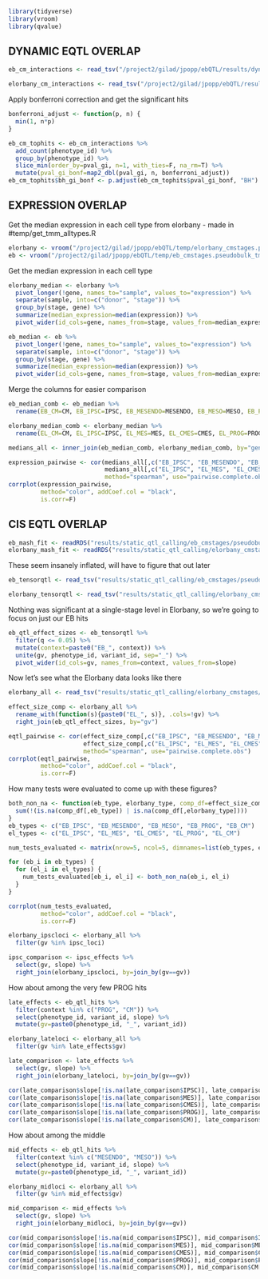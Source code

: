 ```r
library(tidyverse)
library(vroom)
library(qvalue)
```

## DYNAMIC EQTL OVERLAP
```r
eb_cm_interactions <- read_tsv("/project2/gilad/jpopp/ebQTL/results/dynamic_qtl_calling/eb_cmstages/pseudobulk_tmm/10clpcs/tensorqtl_interactions.all.tsv")

elorbany_cm_interactions <- read_tsv("/project2/gilad/jpopp/ebQTL/results/dynamic_qtl_calling/elorbany_cm16bins/pseudobulk_tmm/5clpcs/tensorqtl_interactions.all.tsv")
```
Apply bonferroni correction and get the significant hits
```r
bonferroni_adjust <- function(p, n) {
  min(1, n*p)
}

eb_cm_tophits <- eb_cm_interactions %>%
  add_count(phenotype_id) %>%
  group_by(phenotype_id) %>%
  slice_min(order_by=pval_gi, n=1, with_ties=F, na_rm=T) %>%
  mutate(pval_gi_bonf=map2_dbl(pval_gi, n, bonferroni_adjust))
eb_cm_tophits$bh_gi_bonf <- p.adjust(eb_cm_tophits$pval_gi_bonf, "BH")
```



## EXPRESSION OVERLAP
Get the median expression in each cell type from elorbany - made in #temp/get_tmm_alltypes.R
```r
elorbany <- vroom("/project2/gilad/jpopp/ebQTL/temp/elorbany_cmstages.pseudobulk_tmm.tsv")
eb <- vroom("/project2/gilad/jpopp/ebQTL/temp/eb_cmstages.pseudobulk_tmm.tsv")
```
Get the median expression in each cell type
```r
elorbany_median <- elorbany %>%
  pivot_longer(!gene, names_to="sample", values_to="expression") %>%
  separate(sample, into=c("donor", "stage")) %>%
  group_by(stage, gene) %>%
  summarize(median_expression=median(expression)) %>%
  pivot_wider(id_cols=gene, names_from=stage, values_from=median_expression)

eb_median <- eb %>%
  pivot_longer(!gene, names_to="sample", values_to="expression") %>%
  separate(sample, into=c("donor", "stage")) %>%
  group_by(stage, gene) %>%
  summarize(median_expression=median(expression)) %>%
  pivot_wider(id_cols=gene, names_from=stage, values_from=median_expression)
```

Merge the columns for easier comparison
```r
eb_median_comb <- eb_median %>%
  rename(EB_CM=CM, EB_IPSC=IPSC, EB_MESENDO=MESENDO, EB_MESO=MESO, EB_PROG=PROG)

elorbany_median_comb <- elorbany_median %>%
  rename(EL_CM=CM, EL_IPSC=IPSC, EL_MES=MES, EL_CMES=CMES, EL_PROG=PROG)

medians_all <- inner_join(eb_median_comb, elorbany_median_comb, by="gene")
```

```r
expression_pairwise <- cor(medians_all[,c("EB_IPSC", "EB_MESENDO", "EB_MESO", "EB_PROG", "EB_CM")],
                           medians_all[,c("EL_IPSC", "EL_MES", "EL_CMES", "EL_PROG", "EL_CM")],
                           method="spearman", use="pairwise.complete.obs")
corrplot(expression_pairwise,
         method="color", addCoef.col = "black",
         is.corr=F)
```

## CIS EQTL OVERLAP
```r
eb_mash_fit <- readRDS("results/static_qtl_calling/eb_cmstages/pseudobulk_tmm/basic/5pcs/mash_fitted_model.tophits.rds")
elorbany_mash_fit <- readRDS("results/static_qtl_calling/elorbany_cmstages/pseudobulk_tmm/basic/5pcs/mash_fitted_model.tophits.rds")
```
These seem insanely inflated, will have to figure that out later

```r
eb_tensorqtl <- read_tsv("results/static_qtl_calling/eb_cmstages/pseudobulk_tmm/basic/8pcs/tensorqtl_permutations.all.tsv")

elorbany_tensorqtl <- read_tsv("results/static_qtl_calling/elorbany_cmstages/pseudobulk_tmm/basic/5pcs/tensorqtl_permutations.all.tsv")
```

Nothing was significant at a single-stage level in Elorbany, so we're going to focus on just our EB hits
```r
eb_qtl_effect_sizes <- eb_tensorqtl %>%
  filter(q <= 0.05) %>%
  mutate(context=paste0("EB_", context)) %>%
  unite(gv, phenotype_id, variant_id, sep="_") %>%
  pivot_wider(id_cols=gv, names_from=context, values_from=slope)
```

Now let's see what the Elorbany data looks like there
```r
elorbany_all <- read_tsv("results/static_qtl_calling/elorbany_cmstages/pseudobulk_tmm/basic/5pcs/tensorqtl_nominal.betas.tsv")
```

```r
effect_size_comp <- elorbany_all %>%
  rename_with(function(s){paste0("EL_", s)}, .cols=!gv) %>%
  right_join(eb_qtl_effect_sizes, by="gv")
```

```r
eqtl_pairwise <- cor(effect_size_comp[,c("EB_IPSC", "EB_MESENDO", "EB_MESO", "EB_PROG", "EB_CM")],
                     effect_size_comp[,c("EL_IPSC", "EL_MES", "EL_CMES", "EL_PROG", "EL_CM")],
                     method="spearman", use="pairwise.complete.obs")
corrplot(eqtl_pairwise,
         method="color", addCoef.col = "black",
         is.corr=F)
```
How many tests were evaluated to come up with these figures?
```r
both_non_na <- function(eb_type, elorbany_type, comp_df=effect_size_comp) {
  sum(!(is.na(comp_df[,eb_type]) | is.na(comp_df[,elorbany_type])))
}
eb_types <- c("EB_IPSC", "EB_MESENDO", "EB_MESO", "EB_PROG", "EB_CM")
el_types <- c("EL_IPSC", "EL_MES", "EL_CMES", "EL_PROG", "EL_CM")

num_tests_evaluated <- matrix(nrow=5, ncol=5, dimnames=list(eb_types, el_types))

for (eb_i in eb_types) {
  for (el_i in el_types) {
    num_tests_evaluated[eb_i, el_i] <- both_non_na(eb_i, el_i)
  }
}

corrplot(num_tests_evaluated,
         method="color", addCoef.col = "black",
         is.corr=F)
```



```r

elorbany_ipscloci <- elorbany_all %>%
  filter(gv %in% ipsc_loci)

ipsc_comparison <- ipsc_effects %>%
  select(gv, slope) %>%
  right_join(elorbany_ipscloci, by=join_by(gv==gv))
```

How about among the very few PROG hits
```r
late_effects <- eb_qtl_hits %>%
  filter(context %in% c("PROG", "CM")) %>%
  select(phenotype_id, variant_id, slope) %>%
  mutate(gv=paste0(phenotype_id, "_", variant_id))
```

```r
elorbany_lateloci <- elorbany_all %>%
  filter(gv %in% late_effects$gv)

late_comparison <- late_effects %>%
  select(gv, slope) %>%
  right_join(elorbany_lateloci, by=join_by(gv==gv))

```

```r
cor(late_comparison$slope[!is.na(late_comparison$IPSC)], late_comparison$IPSC[!is.na(late_comparison$IPSC)])
cor(late_comparison$slope[!is.na(late_comparison$MES)], late_comparison$MES[!is.na(late_comparison$MES)])
cor(late_comparison$slope[!is.na(late_comparison$CMES)], late_comparison$CMES[!is.na(late_comparison$CMES)])
cor(late_comparison$slope[!is.na(late_comparison$PROG)], late_comparison$PROG[!is.na(late_comparison$PROG)])
cor(late_comparison$slope[!is.na(late_comparison$CM)], late_comparison$CM[!is.na(late_comparison$CM)])
```

How about among the middle
```r
mid_effects <- eb_qtl_hits %>%
  filter(context %in% c("MESENDO", "MESO")) %>%
  select(phenotype_id, variant_id, slope) %>%
  mutate(gv=paste0(phenotype_id, "_", variant_id))
```

```r
elorbany_midloci <- elorbany_all %>%
  filter(gv %in% mid_effects$gv)

mid_comparison <- mid_effects %>%
  select(gv, slope) %>%
  right_join(elorbany_midloci, by=join_by(gv==gv))

```

```r
cor(mid_comparison$slope[!is.na(mid_comparison$IPSC)], mid_comparison$IPSC[!is.na(mid_comparison$IPSC)])
cor(mid_comparison$slope[!is.na(mid_comparison$MES)], mid_comparison$MES[!is.na(mid_comparison$MES)])
cor(mid_comparison$slope[!is.na(mid_comparison$CMES)], mid_comparison$CMES[!is.na(mid_comparison$CMES)])
cor(mid_comparison$slope[!is.na(mid_comparison$PROG)], mid_comparison$PROG[!is.na(mid_comparison$PROG)])
cor(mid_comparison$slope[!is.na(mid_comparison$CM)], mid_comparison$CM[!is.na(mid_comparison$CM)])
```
